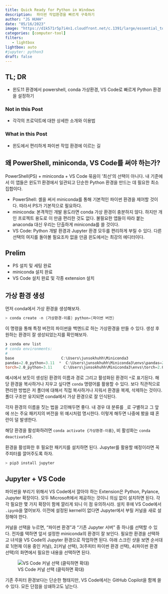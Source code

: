 ```yaml
---
title: Quick Ready for Python in Windows
description:  파이썬 작업환경을 빠르게 구축하기 
author: "JS HUHH"
date: "05/16/2023"
image: "https://d1k571r5p7i4n1.cloudfront.net/c.1391/large/essential_tools_for_home_repair.JPG"
categories: [computer-tool]
filters:
   - lightbox
lightbox: auto
#jupyter: python3
draft: false
---
```


## TL; DR

- 윈도11 환경에서 powershell, conda 가상환경, VS Code로 빠르게 Python 환경을 설정하기 

### Not in this Post 

- 각각의 프로덕트에 대한 상세한 소개와 이용법

### What in this Post 

- 윈도에서 편리하게 파이썬 작업 환경에 이르는 길 

## 왜 PowerShell, miniconda, VS Code를 써야 하는가? 

PowerShell(PS) + miniconda + VS Code 묶음이 '최선'의 선택이 아니다. 내 기준에서 이 앱들은 윈도11 환경에서 일관되고 단순한 Python 환경을 만드는 데 필요한 최소 집합이다. 

- PowerShell: 셸을 써서 miniconda를 통해 기본적인 파이썬 환경을 제어할 것이다. 따라서 PS가 기본적으로 필요하다. 
- miniconda: 본격적인 개발 용도라면 conda 가상 환경이 충분하지 않다. 하지만 개인 프로젝트 용도로 이 만큼 편리한 것도 없다. 불필요한 앱들이 따라 붙는 anaconda 대신 우리는 단촐하게 miniconda를 쓸 것이다. 
- VS Code: Python 개발 환경과 Jupyter 환경 모두를 편리하게 부릴 수 있다. 다른 선택의 여지를 돌아볼 필요조차 없을 만큼 윈도에서는 최강의 에디터이다. 

## Prelim 

- PS 설치 및 세팅 완료 
- miniconda 설치 완료 
- VS Code 설치 완료 및 각종 extension 설치

## 가상 환경 생성 

먼저 conda에서 가상 환경을 생성해보자. 

```powershell
> conda create -n {가상환경-이름} python={파이썬 버전}
```

이 명령을 통해 특정 버전의 파이썬을 백엔드로 하는 가상환경을 만들 수 있다. 생성 후 원하는 환경이 잘 생성되었는지를 확인해보자. 

```powershell
❯ conda env list
# conda environments:
#
base                     C:\Users\junsokhuhh\Miniconda3
pandas=2.0_python=3.11  *  C:\Users\junsokhuhh\Miniconda3\envs\pandas=2.0_python=3.11
torch=2.0_python=3.11     C:\Users\junsokhuhh\Miniconda3\envs\torch=2.0_python=3.11
```

예시에서 보듯이 생성된 환경의 이름과 경로 그리고 활성화된 환경이 `*`로 표기된다. 해당 환경을 복사하거나 지우고 싶다면 `conda` 명령어를 활용할 수 있다. 보다 직관적으로 편리한 방법은 저 폴더에 대해서 직접 복사하거나 지워서 환경을 복제, 삭제하는 것이다. 폴더 구조만 유지되면 conda에서 가상 환경으로 잘 인식된다. 

:::{.column-margin}
각자 환경의 이름을 짓는 법을 고민해두면 좋다. 내 경우 대 분류를 `_`로 구별하고 그 앞에 쓰는 주요 패키지의 버전을 위 예시처럼 명시한다. 이렇게 해두면 나중에 봤을 떄 혼란이 덜 발생한다. 
:::

해당 환경을 활성화하려면 `conda activate {가상환경-이름}`, 비 활성화는 `conda deactivate`다. 

환경을 활성화한 후 필요한 패키지를 설치하면 된다. Jupyter를 활용할 예정이라면 꼭 주피터를 깔어주도록 하자. 

```powershell
> pip3 install jupyter 
```

## Jupyter + VS Code 

파이썬을 부리기 위해서 VS Code에서 깔아야 하는 Extension은 Python, Pylance, Jupyter 확장이다. 모두 Microsoft에서 제공하는 것이니 의심 없이 설치하면 된다. 각각 필요한 몇 가지 확장이 함께 깔리게 되니 이 점 유의하시라. 설치 후에 VS Code에서 `.ipynb`을 열어보자. 이전에 설정된 kernel이 없다면 Jupyter에서 부릴 커널을 새로 설정해야 한다. 

커널을 선택을 누르면, "파이썬 환경"과 "기존 Jupyter 서버" 중 하나를 선택할 수 있다. 전자를 택하면 앞서 설정한 miniconda의 환경이 잘 보인다. 필요한 환경을 선택하고 녀석을 VS Code의 Jupyter 환경으로 작업하면 된다. 아래 스크린 샷을 보면 순서대로 1(현재 이용 중인 커널), 2(커널 선택), 3(주피터 파이썬 환경 선택), 4(파이썬 환경 선택)의 화면에서 필요한 내용을 선택하면 된다. 

:::{layout="[-20, 85, -20]" layout-valign="bottom"}
![VS Code 커널 선택 (클릭하면 확대)](images/vscode_kernel.png)
:::

기존 주피터 환경보다는 단순한 형태지만, VS Code에서는 GitHub Copilot을 함께 쓸 수 있다. 모든 단점을 상쇄하고도 남는다. 

